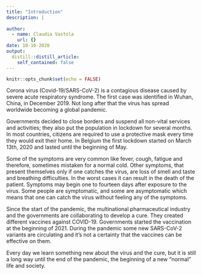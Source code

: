 ```yaml
---
title: "Introduction"
description: |
 
author:
  - name: Claudia Vastola
    url: {}
date: 10-10-2020
output:
  distill::distill_article:
    self_contained: false
---
```


```r
knitr::opts_chunk$set(echo = FALSE)
```

  Corona virus (Covid-19/SARS-CoV-2) is a contagious disease caused by severe acute respiratory syndrome. 
The first case was identified in Wuhan, China, in December 2019.
Not long after that the virus has spread worldwide becoming a global pandemic. 


  Governments decided to close borders and suspend all non-vital services and activities; they also put the population in lockdown for several months. In most countries, citizens are required to use a protective mask every time they would exit their home. In Belgium the first lockdown started on March 13th, 2020 and lasted until the beginning of May.


  Some of the symptoms are very common like fever, cough, fatigue and therefore, sometimes mistaken for a normal cold. Other symptoms, that present themselves only if one catches the virus, are loss of smell and taste and breathing difficulties. In the worst cases it can result in the death of the patient.
  Symptoms may begin one to fourteen days after exposure to the virus. Some people are symptomatic, and some are asymptomatic which means that one can catch the virus without feeling any of the symptoms.


  Since the start of the pandemic, the multinational pharmaceutical industry and the governments are collaborating to develop a cure. They created different vaccines against COVID-19. Governments started the vaccination at the beginning of 2021.
  During the pandemic some new SARS-CoV-2 variants are circulating and it’s not a certainty that the vaccines can be effective on them.
    
    
  Every day we learn something new about the virus and the cure, but it is still a long way until the end of the pandemic, the beginning of a new “normal” life and society.

